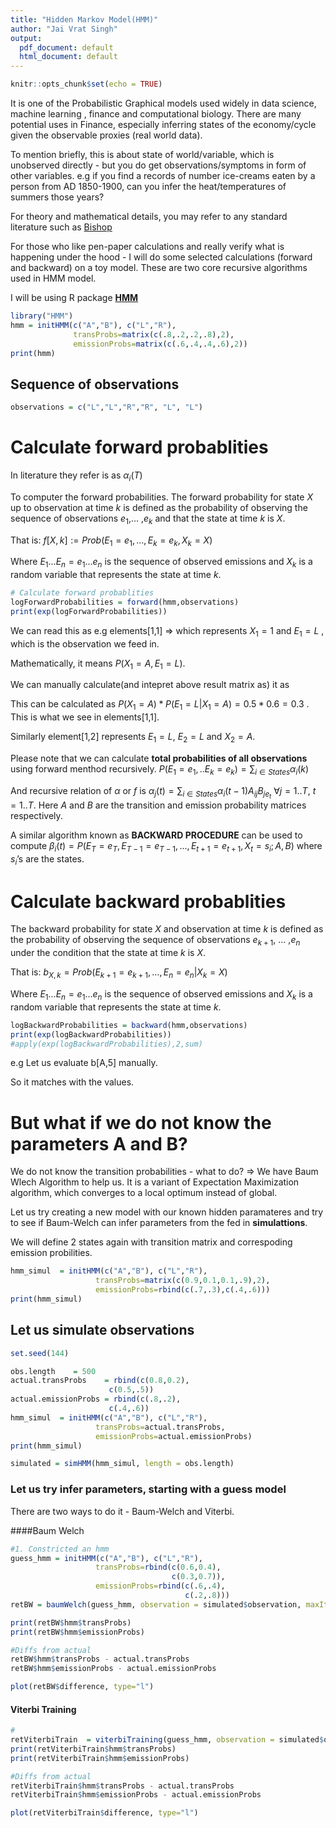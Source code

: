 ```yaml
---
title: "Hidden Markov Model(HMM)"
author: "Jai Vrat Singh"
output:
  pdf_document: default
  html_document: default
---
```


```r
knitr::opts_chunk$set(echo = TRUE)
```

It is one of the Probabilistic Graphical models used widely in data science, machine learning , finance and computational biology. There are many potential uses in Finance, especially inferring states of the economy/cycle given the observable proxies (real world data).

To mention briefly, this is about state of world/variable, which is unobserved directly - but you do get observations/symptoms in form of other variables. e.g if you find a records of number ice-creams eaten by a person from AD 1850-1900, can you infer the heat/temperatures of summers those years?  


For theory and mathematical details, you may refer to any standard literature such as  [Bishop](http://users.isr.ist.utl.pt/~wurmd/Livros/school/Bishop%20-%20Pattern%20Recognition%20And%20Machine%20Learning%20-%20Springer%20%202006.pdf)

For those who like pen-paper calculations and really verify what is happening under the hood - I will do  some selected calculations (forward and backward) on a toy model. These are two core recursive algorithms used in HMM model.

I will be using R package [**HMM**](https://cran.r-project.org/web/packages/HMM/HMM.pdf)

```r
library("HMM")
hmm = initHMM(c("A","B"), c("L","R"), 
              transProbs=matrix(c(.8,.2,.2,.8),2), 
              emissionProbs=matrix(c(.6,.4,.4,.6),2))
print(hmm)
```

## Sequence of observations

```r
observations = c("L","L","R","R", "L", "L")
```
# Calculate forward probablities 

In literature they refer is as $\alpha_{i}(T)$

To computer the forward probabilities. The forward probability for state $X$ up to observation at time $k$ is defined as the probability of observing the sequence of observations $e_1$,$...$ ,$e_k$ and that the state at time $k$ is $X$. 

That is: $f[X,k] := Prob(E_1 = e_1, ... , E_k = e_k , X_k = X)$

Where $E_1...E_n = e_1...e_n$ is the sequence of observed emissions and $X_k$ is a random variable that represents the state at time $k$.

```r
# Calculate forward probablities
logForwardProbabilities = forward(hmm,observations)
print(exp(logForwardProbabilities))
```

We can read this as e.g elements[1,1] => which represents $X_1 = 1$ and $E_1 = L$ , which is the observation we feed in.

Mathematically, it means $P(X_1 = A, E_1 = L)$. 

We can manually calculate(and intepret above result matrix as) it as

This can be calculated as $P(X_1=A)* P(E_1=L|X_1=A) = 0.5 * 0.6 = 0.3$ . This is what we see in elements[1,1].

Similarly element[1,2] represents $E_1=L$, $E_2=L$ and $X_2 = A$.

\begin{equation}\label{xx}
\begin{split}
element[1,2]& =P(E_1=L, E_2=L, X_2 = A)\\
& = P(E_1=L, E_2=L, X_1 = A, X_2 = A) + P(E_1=L, E_2=L, X_1 = B, X_2 = A) \\
& = P(X_1 = A)*P(E_2=L| X_1=A)* P(X_2 = A|X1 = A) * P(E_2 = L| X_2 = A) + P(X_1 = A)*P(E_2=L| X_1=B)* P(X_2 = A|X1 = B) * P(E_2 = L| X_2 = A) \\
& = 0.5 * 0.6 * 0.8 * 0.6 + 0.5 * 0.4 * 0.2 * 0.6 \\
& = 0.168
\end{split}
\end{equation}


Please note that we can calculate **total probabilities of all observations** using forward menthod recursively. 
$P(E_1=e_1,..E_k=e_k) = \sum_{i \in States } \alpha_i(k)$

And recursive relation of $\alpha$ or $f$ is
$\alpha_j(t) = \sum_{i \in States} \alpha_i(t-1) A_{ij}B_{je_t}$  $\forall j=1..T$, $t=1..T$. Here $A$ and $B$ are the transition and emission probability matrices respectively.


A similar algorithm known as **BACKWARD PROCEDURE**  can be used to compute $\beta_i(t) = P(E_T=e_T, E_{T-1} = e_{T-1}, ... , E_{t+1} = e_{t+1}, X_{t}=s_i; A, B)$ where $s_i$'s are the states.


# Calculate backward probablities

The backward probability for state $X$ and observation at time $k$ is defined as the probability of observing the sequence of observations
$e_{k+1}$, $...$ ,$e_n$ under the condition that the state at time $k$ is $X$. 

That is:
$b_{X,k} = Prob(E_{k+1} = e_{k+1}, ... , E_n = e_n | X_k = X)$

Where $E_1...E_n = e_1...e_n$ is the sequence of observed emissions and $X_k$ is a random variable that represents the state at time $k$.


```r
logBackwardProbabilities = backward(hmm,observations)
print(exp(logBackwardProbabilities))
#apply(exp(logBackwardProbabilities),2,sum)
```


e.g Let us evaluate b[A,5] manually.

\begin{equation}
\begin{split}
b[A,5] & = P(E_6 = L | X_5 = A)\\
       & = P(E_6 = L, X_6 = A| X_5 = A) + P(E_6 = L, X_6 = B | X_5 = A)\\
       & = P(X_6=A | X_5=A) * P(E_6 = L| X_6=A) + P(X_6 = B |X_5 = A) * P(E_6 = L|X_6 = B)\\
       & = 0.8 * 0.6 + 0.2 * 0.4\\
       & = 0.56
\end{split}
\end{equation}

So it matches with the values.


# But what if we do not know the parameters A and B?

We do not know the transition probabilities - what to do? => We have Baum Wlech Algorithm to help us. It is a variant of Expectation Maximization algorithm, which converges to a local optimum instead of global.

Let us try creating a new model with our known hidden paramateres and try to see if Baum-Welch can infer parameters from the fed in **simulattions**.

We will define 2 states again with transition matrix and correspoding emission probilities.

```r

hmm_simul  = initHMM(c("A","B"), c("L","R"), 
                   transProbs=matrix(c(0.9,0.1,0.1,.9),2), 
                   emissionProbs=rbind(c(.7,.3),c(.4,.6)))
print(hmm_simul)

```

## Let us simulate observations


```r
set.seed(144)

obs.length    = 500
actual.transProbs    = rbind(c(0.8,0.2),
                      c(0.5,.5))
actual.emissionProbs = rbind(c(.8,.2),
                      c(.4,.6))
hmm_simul  = initHMM(c("A","B"), c("L","R"), 
                   transProbs=actual.transProbs, 
                   emissionProbs=actual.emissionProbs)
print(hmm_simul)

simulated = simHMM(hmm_simul, length = obs.length)
```

### Let us try infer parameters, starting with a guess model

There are two ways to do it - Baum-Welch and Viterbi.

####Baum Welch

```r

#1. Constricted an hmm
guess_hmm = initHMM(c("A","B"), c("L","R"), 
                   transProbs=rbind(c(0.6,0.4),
                                    c(0.3,0.7)), 
                   emissionProbs=rbind(c(.6,.4),
                                       c(.2,.8)))
retBW = baumWelch(guess_hmm, observation = simulated$observation, maxIterations=10000, delta=1E-9, pseudoCount=0)

print(retBW$hmm$transProbs)
print(retBW$hmm$emissionProbs)

#Diffs from actual
retBW$hmm$transProbs - actual.transProbs
retBW$hmm$emissionProbs - actual.emissionProbs
```



```r
plot(retBW$difference, type="l")
```

#### Viterbi Training 

```r

#
retViterbiTrain  = viterbiTraining(guess_hmm, observation = simulated$observation, maxIterations=10000, delta=1E-9, pseudoCount=0)
print(retViterbiTrain$hmm$transProbs)
print(retViterbiTrain$hmm$emissionProbs)

#Diffs from actual
retViterbiTrain$hmm$transProbs - actual.transProbs
retViterbiTrain$hmm$emissionProbs - actual.emissionProbs
```

```r
plot(retViterbiTrain$difference, type="l")
```